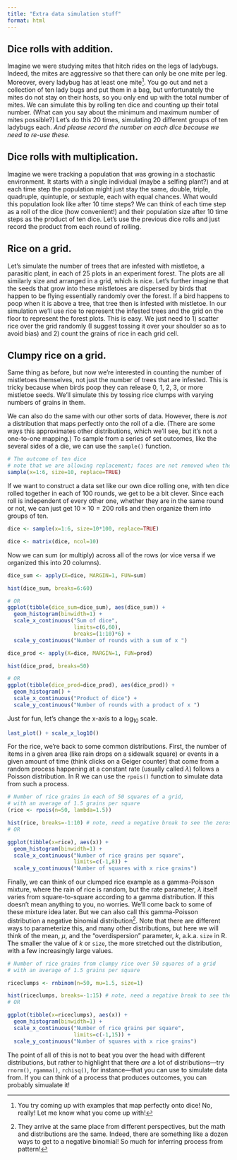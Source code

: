 ```yaml
---
title: "Extra data simulation stuff"
format: html
---
```




## Dice rolls with addition. 
Imagine we were studying mites that hitch rides on the legs of ladybugs. Indeed, the mites are aggressive so that there can only be one mite per leg. Moreover, every ladybug has at least one mite^[You try coming up with examples that map perfectly onto dice! No, really! Let me know what you come up with!]. You go out and net a collection of ten lady bugs and put them in a bag, but unfortunately the mites do not stay on their hosts, so you only end up with the total number of mites. We can simulate this by rolling ten dice and counting up their total number. (What can you say about the minimum and maximum number of mites possible?) Let's do this 20 times, simulating 20 different groups of ten ladybugs each. _And please record the number on each dice because we need to re-use these._


## Dice rolls with multiplication. 
Imagine we were tracking a population that was growing in a stochastic environment. It starts with a single individual (maybe a selfing plant?) and at each time step the population might just stay the same, double, triple, quadruple, quintuple, or sextuple, each with equal chances. What would this population look like after 10 time steps? We can think of each time step as a roll of the dice (how convenient!) and their population size after 10 time steps as the product of ten dice. Let's use the previous dice rolls and just record the product from each round of rolling. 

## Rice on a grid. 
Let's simulate the number of trees that are infested with mistletoe, a parasitic plant, in each of 25 plots in an experiment forest. The plots are all similarly size and arranged in a grid, which is nice. Let's further imagine that the seeds that grow into these mistletoes are dispersed by birds that happen to be flying essentially randomly over the forest. If a bird happens to poop when it is above a tree, that tree then is infested with mistletoe. In our simulation we'll use rice to represent the infested trees and the grid on the floor to represent the forest plots. This is easy. We just need to 1) scatter rice over the grid randomly (I suggest tossing it over your shoulder so as to avoid bias) and 2) count the grains of rice in each grid cell. 

## Clumpy rice on a grid. 
Same thing as before, but now we're interested in counting the number of mistletoes themselves, not just the number of trees that are infested. This is tricky because when birds poop they can release 0, 1, 2, 3, or more mistletoe seeds. We'll simulate this by tossing rice clumps with varying numbers of grains in them. 




We can also do the same with our other sorts of data. However, there is _not_ a distribution that maps perfectly onto the roll of a die. (There are some ways this approximates other distributions, which we'll see, but it's not a one-to-one mapping.)  To sample from a series of set outcomes, like the several sides of a die, we can use the `sample()` function. 

```r
# The outcome of ten dice
# note that we are allowing replacement; faces are not removed when they are rolled
sample(x=1:6, size=10, replace=TRUE)
```

If we want to construct a data set like our own dice rolling one, with ten dice rolled together in each of 100 rounds, we get to be a bit clever. Since each roll is independent of every other one, whether they are in the same round or not, we can just get $10 \times 10 = 200$ rolls and then organize them into groups of ten. 
```r
dice <- sample(x=1:6, size=10*100, replace=TRUE)

dice <- matrix(dice, ncol=10)
```

Now we can sum (or multiply) across all of the rows (or vice versa if we organized this into 20 columns).
```r
dice_sum <- apply(X=dice, MARGIN=1, FUN=sum)

hist(dice_sum, breaks=6:60)

# OR
ggplot(tibble(dice_sum=dice_sum), aes(dice_sum)) + 
  geom_histogram(binwidth=1) + 
  scale_x_continuous("Sum of dice", 
                     limits=c(6,60), 
                     breaks=(1:10)*6) + 
  scale_y_continuous("Number of rounds with a sum of x ")
```


```r
dice_prod <- apply(X=dice, MARGIN=1, FUN=prod)

hist(dice_prod, breaks=50)

# OR
ggplot(tibble(dice_prod=dice_prod), aes(dice_prod)) + 
  geom_histogram() + 
  scale_x_continuous("Product of dice") + 
  scale_y_continuous("Number of rounds with a product of x ")
```

Just for fun, let's change the x-axis to a $\log_{10}$ scale.
```r
last_plot() + scale_x_log10()
```


For the rice, we're back to some common distributions. First, the number of items in a given area (like rain drops on a sidewalk square) or events in a given amount of time (think clicks on a Geiger counter) that come from a random process happening at a constant rate (usually called $\lambda$) follows a Poisson distribution. In R we can use the `rpois()` function to simulate data from such a process.

```r
# Number of rice grains in each of 50 squares of a grid, 
# with an average of 1.5 grains per square
(rice <- rpois(n=50, lambda=1.5))

hist(rice, breaks=-1:10) # note, need a negative break to see the zeros
# OR

ggplot(tibble(x=rice), aes(x)) + 
  geom_histogram(binwidth=1) + 
  scale_x_continuous("Number of rice grains per square", 
                     limits=c(-1,8)) + 
  scale_y_continuous("Number of squares with x rice grains")
```

Finally, we can think of our clumped rice example as a gamma-Poisson mixture, where the rain of rice is random, but the rate parameter, $\lambda$ itself varies from square-to-square according to a gamma distribution. If this doesn't mean anything to you, no worries. We'll come back to some of these mixture idea later. But we can also call this gamma-Poisson distribution a negative binomial distribution^[They arrive at the same place from different perspectives, but the math and distributions are the same. Indeed, there are something like a dozen ways to get to a negative binomial! So much for inferring process from pattern!]. Note that there are different ways to parameterize this, and many other distributions, but here we will think of the mean, $\mu$, and the "overdispersion" parameter, $k$, a.k.a. `size` in R. The smaller the value of $k$ or `size`, the more stretched out the distribution, with a few increasingly large values.
```r
# Number of rice grains from clumpy rice over 50 squares of a grid
# with an average of 1.5 grains per square

riceclumps <- rnbinom(n=50, mu=1.5, size=1)

hist(riceclumps, breaks=-1:15) # note, need a negative break to see the zeros
# OR

ggplot(tibble(x=riceclumps), aes(x)) + 
  geom_histogram(binwidth=1) + 
  scale_x_continuous("Number of rice grains per square", 
                     limits=c(-1,15)) + 
  scale_y_continuous("Number of squares with x rice grains")
```

The point of all of this is not to beat you over the head with different distributions, but rather to highlight that there _are_ a lot of distributions---try `rnorm()`, `rgamma()`, `rchisq()`, for instance---that you can use to simulate data from. If you can think of a process that produces outcomes, you can probably simualate it!
